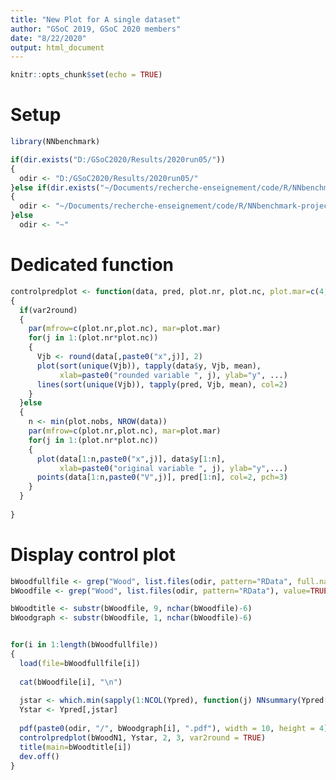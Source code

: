 ```yaml
---
title: "New Plot for A single dataset"
author: "GSoC 2019, GSoC 2020 members"
date: "8/22/2020"
output: html_document
---
```


```r
knitr::opts_chunk$set(echo = TRUE)
```

# Setup 

```r
library(NNbenchmark)
```

```r
if(dir.exists("D:/GSoC2020/Results/2020run05/"))
{  
  odir <- "D:/GSoC2020/Results/2020run05/"
}else if(dir.exists("~/Documents/recherche-enseignement/code/R/NNbenchmark-project/NNtempresult/"))
{  
  odir <- "~/Documents/recherche-enseignement/code/R/NNbenchmark-project/NNtempresult/"
}else
  odir <- "~"
```

# Dedicated function

```r
controlpredplot <- function(data, pred, plot.nr, plot.nc, plot.mar=c(4,4,2,1), plot.nobs=1000, var2round,...)
{
  if(var2round)
  {
    par(mfrow=c(plot.nr,plot.nc), mar=plot.mar)
    for(j in 1:(plot.nr*plot.nc))
    {
      Vjb <- round(data[,paste0("x",j)], 2)
      plot(sort(unique(Vjb)), tapply(data$y, Vjb, mean), 
           xlab=paste0("rounded variable ", j), ylab="y", ...)
      lines(sort(unique(Vjb)), tapply(pred, Vjb, mean), col=2)
    }
  }else
  {
    n <- min(plot.nobs, NROW(data)) 
    par(mfrow=c(plot.nr,plot.nc), mar=plot.mar)
    for(j in 1:(plot.nr*plot.nc))
    {
      plot(data[1:n,paste0("x",j)], data$y[1:n], 
           xlab=paste0("original variable ", j), ylab="y",...)
      points(data[1:n,paste0("V",j)], pred[1:n], col=2, pch=3)
    }
  }
  
}
```


# Display control plot


```r
bWoodfullfile <- grep("Wood", list.files(odir, pattern="RData", full.names=TRUE), value=TRUE)
bWoodfile <- grep("Wood", list.files(odir, pattern="RData"), value=TRUE)

bWoodtitle <- substr(bWoodfile, 9, nchar(bWoodfile)-6)
bWoodgraph <- substr(bWoodfile, 1, nchar(bWoodfile)-6)


for(i in 1:length(bWoodfullfile))
{
  load(file=bWoodfullfile[i])
  
  cat(bWoodfile[i], "\n")
  
  jstar <- which.min(sapply(1:NCOL(Ypred), function(j) NNsummary(Ypred[,j], bWoodN1$y, 0)["RMSE"]))
  Ystar <- Ypred[,jstar]
  
  pdf(paste0(odir, "/", bWoodgraph[i], ".pdf"), width = 10, height = 4)
  controlpredplot(bWoodN1, Ystar, 2, 3, var2round = TRUE)
  title(main=bWoodtitle[i])
  dev.off()
}
```
